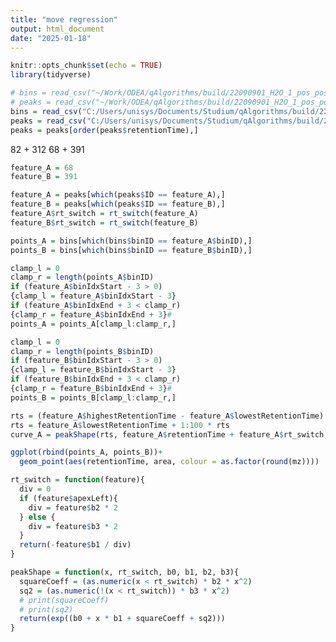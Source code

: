 ```yaml
---
title: "move regression"
output: html_document
date: "2025-01-18"
---
```


```r
knitr::opts_chunk$set(echo = TRUE)
library(tidyverse)
```

```r
# bins = read_csv("~/Work/ODEA/qAlgorithms/build/22090901_H2O_1_pos_positive_bins.csv")
# peaks = read_csv("~/Work/ODEA/qAlgorithms/build/22090901_H2O_1_pos_positive_features.csv")
bins = read_csv("C:/Users/unisys/Documents/Studium/qAlgorithms/build/22090901_H2O_1_pos_positive_bins.csv")
peaks = read_csv("C:/Users/unisys/Documents/Studium/qAlgorithms/build/22090901_H2O_1_pos_positive_features.csv")
peaks = peaks[order(peaks$retentionTime),]
```
82 + 312
68 + 391
```r
feature_A = 68
feature_B = 391

feature_A = peaks[which(peaks$ID == feature_A),]
feature_B = peaks[which(peaks$ID == feature_B),]
feature_A$rt_switch = rt_switch(feature_A)
feature_B$rt_switch = rt_switch(feature_B)

points_A = bins[which(bins$binID == feature_A$binID),]
points_B = bins[which(bins$binID == feature_B$binID),]

clamp_l = 0
clamp_r = length(points_A$binID)
if (feature_A$binIdxStart - 3 > 0)
{clamp_l = feature_A$binIdxStart - 3}
if (feature_A$binIdxEnd + 3 < clamp_r)
{clamp_r = feature_A$binIdxEnd + 3}#
points_A = points_A[clamp_l:clamp_r,]

clamp_l = 0
clamp_r = length(points_B$binID)
if (feature_B$binIdxStart - 3 > 0)
{clamp_l = feature_B$binIdxStart - 3}
if (feature_B$binIdxEnd + 3 < clamp_r)
{clamp_r = feature_B$binIdxEnd + 3}#
points_B = points_B[clamp_l:clamp_r,]

rts = (feature_A$highestRetentionTime - feature_A$lowestRetentionTime) / 100
rts = feature_A$lowestRetentionTime + 1:100 * rts
curve_A = peakShape(rts, feature_A$retentionTime + feature_A$rt_switch, feature_A$b0, feature_A$b1, feature_A$b2, feature_A$b3)
```

```r
ggplot(rbind(points_A, points_B))+
  geom_point(aes(retentionTime, area, colour = as.factor(round(mz))))


```


```r
rt_switch = function(feature){
  div = 0
  if (feature$apexLeft){
    div = feature$b2 * 2
  } else {
    div = feature$b3 * 2
  }
  return(-feature$b1 / div)
}

peakShape = function(x, rt_switch, b0, b1, b2, b3){
  squareCoeff = (as.numeric(x < rt_switch) * b2 * x^2) 
  sq2 = (as.numeric(!(x < rt_switch)) * b3 * x^2)
  # print(squareCoeff)
  # print(sq2)
  return(exp((b0 + x * b1 + squareCoeff + sq2)))
}
```

